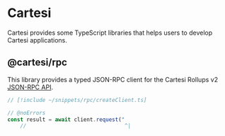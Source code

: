 # Cartesi

Cartesi provides some TypeScript libraries that helps users to develop Cartesi applications.

## @cartesi/rpc

This library provides a typed JSON-RPC client for the Cartesi Rollups v2 [JSON-RPC API](https://playground.open-rpc.org/?schemaUrl=https://raw.githubusercontent.com/cartesi/rollups-node/refs/tags/v2.0.0-alpha.3/internal/jsonrpc/jsonrpc-discover.json&uiSchema[appBar][ui:title]=Cartesi&uiSchema[appBar][ui:logoUrl]=https://cartesi.io/favicon.svg&uiSchema[appBar][ui:transports]=false&uiSchema[appBar][ui:input]=false&uiSchema[appBar][ui:edit]=false&uiSchema[appBar][ui:examplesDropdown]=false&uiSchema[appBar][ui:splitView]=false).

```ts twoslash
// [!include ~/snippets/rpc/createClient.ts]

// @noErrors
const result = await client.request("
    //                               ^|
```
